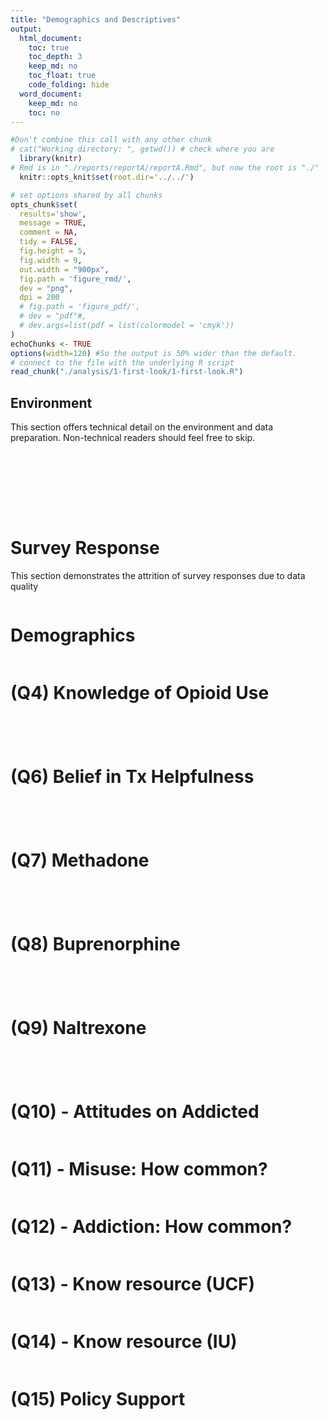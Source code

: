 ```yaml
---
title: "Demographics and Descriptives"
output:
  html_document:
    toc: true
    toc_depth: 3
    keep_md: no
    toc_float: true
    code_folding: hide
  word_document:
    keep_md: no
    toc: no
---
```


<!-- These two chunks should be added in the beginning of every .Rmd that you want to source an .R script -->
<!--  The 1st mandatory chunck  -->
<!--  Set the working directory to the repository's base directory -->
```r
#Don't combine this call with any other chunk 
# cat("Working directory: ", getwd()) # check where you are
  library(knitr)
# Rmd is in "./reports/reportA/reportA.Rmd", but now the root is "./"
  knitr::opts_knit$set(root.dir='../../') 
```

<!--  The 2nd mandatory chunck  -->
<!-- Set the report-wide options, and point to the external code file. -->
```r
# set options shared by all chunks
opts_chunk$set(
  results='show', 
  message = TRUE,
  comment = NA, 
  tidy = FALSE,
  fig.height = 5, 
  fig.width = 9, 
  out.width = "900px",
  fig.path = 'figure_rmd/',     
  dev = "png",
  dpi = 200
  # fig.path = 'figure_pdf/',     
  # dev = "pdf"#,
  # dev.args=list(pdf = list(colormodel = 'cmyk'))
)
echoChunks <- TRUE
options(width=120) #So the output is 50% wider than the default.
# connect to the file with the underlying R script  
read_chunk("./analysis/1-first-look/1-first-look.R") 
```

## Environment 
This section offers technical detail on the environment and data preparation. Non-technical readers should feel free to skip. 
```r
```

```r
```

```r
```

```r
```

```r
```

```r
```

```r
```

```r
```

# Survey Response
This section demonstrates the attrition of survey responses due to data quality
```r
```

# Demographics
```r
```

# (Q4) Knowledge of Opioid Use
```r
```

```r
```

```r
```

```r
```

# (Q6) Belief in Tx Helpfulness
```r
```

```r
```

```r
```

```r
```

# (Q7) Methadone
```r
```

```r
```

```r
```

```r
```

# (Q8) Buprenorphine
```r
```

```r
```

```r
```

```r
```

# (Q9) Naltrexone
```r
```

```r
```

```r
```

```r
```

# (Q10) - Attitudes on Addicted
```r
```

# (Q11) - Misuse: How common?
```r
```

# (Q12) - Addiction: How common?
```r
```

# (Q13) - Know resource (UCF)
```r
```

# (Q14) - Know resource (IU)
```r
```


# (Q15) Policy Support
```r
```

```r
```

```r
```

```r
```




